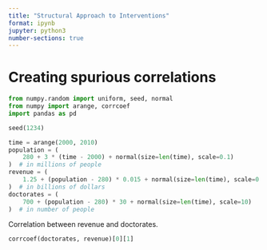 ```yaml
---
title: "Structural Approach to Interventions"
format: ipynb
jupyter: python3
number-sections: true
---
```



# Creating spurious correlations

```python
from numpy.random import uniform, seed, normal
from numpy import arange, corrcoef
import pandas as pd

seed(1234)

time = arange(2000, 2010)
population = (
    280 + 3 * (time - 2000) + normal(size=len(time), scale=0.1)
)  # in millions of people
revenue = (
    1.25 + (population - 280) * 0.015 + normal(size=len(time), scale=0.05)
)  # in billions of dollars
doctorates = (
    700 + (population - 280) * 30 + normal(size=len(time), scale=10)
)  # in number of people
```

Correlation between revenue and doctorates.

```python
corrcoef(doctorates, revenue)[0][1]
```